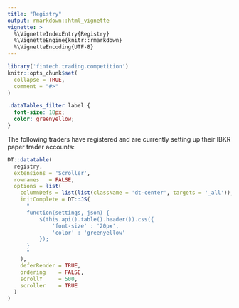 ```yaml
---
title: "Registry"
output: rmarkdown::html_vignette
vignette: >
  %\VignetteIndexEntry{Registry}
  %\VignetteEngine{knitr::rmarkdown}
  %\VignetteEncoding{UTF-8}
---
```


```r
library('fintech.trading.competition')
knitr::opts_chunk$set(
  collapse = TRUE,
  comment = "#>"
)
```

```css
.dataTables_filter label {
  font-size: 18px;
  color: greenyellow;
}
```

The following traders have registered and are currently setting up their IBKR
paper trader accounts:
```r
DT::datatable(
  registry,
  extensions = 'Scroller', 
  rownames   = FALSE,
  options = list(
    columnDefs = list(list(className = 'dt-center', targets = '_all')),
    initComplete = DT::JS(
      "
      function(settings, json) {
          $(this.api().table().header()).css({
              'font-size' : '20px', 
              'color' : 'greenyellow'
          });
      }
      "
    ),
    deferRender = TRUE,
    ordering    = FALSE,
    scrollY     = 500,
    scroller    = TRUE
  )
)
```
